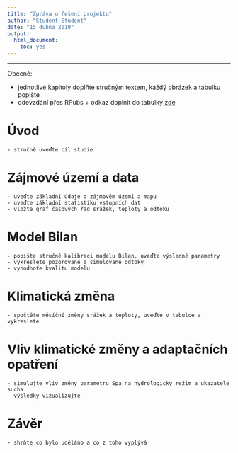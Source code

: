 ```yaml
---
title: "Zpráva o řešení projektu"
author: "Student Student"
date: "15 dubna 2019"
output: 
  html_document: 
    toc: yes
---
```


---


Obecně:

- jednotlivé kapitoly doplňte stručným textem, každý obrázek a tabulku popište
- odevzdání přes RPubs + odkaz doplnit do tabulky [zde](https://docs.google.com/spreadsheets/d/1StIsvHbOl-KlfuzEhWScYg7avK3l8lddcQCVf8p9QSI/edit?usp=sharing)



# Úvod

```
- stručně uveďte cíl studie
```

# Zájmové území a data

```
- uveďte základní údaje o zájmovém území a mapu
- uveďte základní statistiku vstupních dat
- vložte graf časových řad srážek, teploty a odtoku
```

# Model Bilan

```
- popište stručně kalibraci modelu Bilan, uveďte výsledné parametry
- vykreslete pozorované a simulované odtoky
- vyhodnoťe kvalitu modelu
```

# Klimatická změna

```
- spočtěte měsíční změny srážek a teploty, uveďte v tabulce a vykreslete
```

# Vliv klimatické změny a adaptačních opatření

```
- simulujte vliv změny parametru Spa na hydrologický režim a ukazatele sucha
- výsledky vizualizujte
```


# Závěr

```
- shrňte co bylo uděláno a co z toho vyplývá
```



